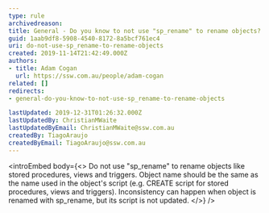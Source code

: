 ```yaml
---
type: rule
archivedreason:
title: General - Do you know to not use "sp_rename" to rename objects?
guid: 1aab9df8-5908-4540-8172-8a5bcf761ec4
uri: do-not-use-sp_rename-to-rename-objects
created: 2019-11-14T21:42:49.000Z
authors:
- title: Adam Cogan
  url: https://ssw.com.au/people/adam-cogan
related: []
redirects:
- general-do-you-know-to-not-use-sp_rename-to-rename-objects

lastUpdated: 2019-12-31T01:26:32.000Z
lastUpdatedBy: ChristianMWaite
lastUpdatedByEmail: ChristianMWaite@ssw.com.au
createdBy: TiagoAraujo
createdByEmail: TiagoAraujo@ssw.com.au
---
```


<introEmbed
  body={<>
Do not use "sp\_rename" to rename objects like stored procedures, views and triggers.
 Object name should be the same as the name used in the object's script (e.g. CREATE script for stored procedures, views and triggers). Inconsistency can happen when object is renamed with sp\_rename, but its script is not updated.
  </>}
/>

